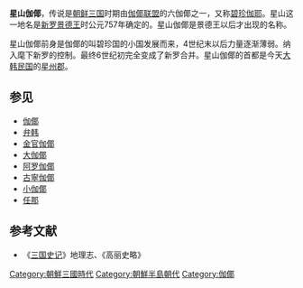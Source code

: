 {{Infobox Korean name|
hangul=성산가야|
hanja=星山[[wikt:加|加]][[wikt:耶|耶]]、星山[[wikt:伽|伽]][[wikt:倻|倻]]、星山伽耶|
}}
'''星山伽倻'''，传说是[[朝鲜三国|朝鲜三国]]时期由[[伽倻联盟|伽倻联盟]]的六伽倻之一，又称[[碧珍伽耶|碧珍伽耶]]。星山这一地名是[[新罗|新罗]][[景德王|景德王]]时公元757年确定的。星山伽倻是景德王以后才出现的名称。

星山伽倻前身是伽倻的叫碧珍国的小国发展而来，4世纪末以后力量逐渐薄弱。纳入麾下新罗的控制。最终6世纪初完全变成了新罗合并。星山伽倻的首都是今天[[大韩民国|大韩民国]]的[[星州郡|星州郡]]。

==参见==
*[[伽倻|伽倻]]
*[[弁韩|弁韩]]
*[[金官伽倻|金官伽倻]]
*[[大伽倻|大伽倻]]
*[[阿罗伽倻|阿罗伽倻]]
*[[古寧伽倻|古寧伽倻]]
*[[小伽倻|小伽倻]]
*[[任那|任那]]

==参考文献==
*《[[三国史记|三国史记]]》地理志、《高丽史略》

[[Category:朝鮮三國時代|Category:朝鮮三國時代]]
[[Category:朝鮮半島朝代|Category:朝鮮半島朝代]]
[[Category:伽倻|Category:伽倻]]